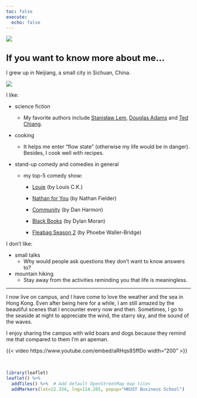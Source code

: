 ```yaml
---
toc: false
execute: 
  echo: false
---
```


::: column-screen
![](images/sealine.JPG)
:::

## <b><font size="+2">If you want to know more about me...</font></b>

I grew up in Neijiang, a small city in Sichuan, China.

::: {layout="[40,60]"}
![](images/marvin.jpg)

::: {#likes}
I like:

-   science fiction

    -   My favorite authors include [Stanisław Lem](https://en.wikipedia.org/wiki/Stanis%C5%82aw_Lem), [Douglas Adams](https://en.wikipedia.org/wiki/Douglas_Adams) and [Ted Chiang](https://en.wikipedia.org/wiki/Ted_Chiang).

-   cooking

    -   It helps me enter "flow state" (otherwise my life would be in danger). Besides, I cook well with recipes.

-   stand-up comedy and comedies in general

    -   my top-5 comedy show:
        -   [Louie](https://en.wikipedia.org/wiki/Louie_(American_TV_series)) (by Louis C.K.)

        -   [Nathan for You](https://en.wikipedia.org/wiki/Nathan_for_You) (by Nathan Fielder)

        -   [Community](https://en.wikipedia.org/wiki/Community_(TV_series)) (by Dan Harmon)

        -   [Black Books](https://en.wikipedia.org/wiki/Black_Books) (by Dylan Moran)

        -   [Fleabag Season 2](https://en.wikipedia.org/wiki/Fleabag) (by Phoebe Waller-Bridge)
:::
:::

::: {#map layout="[55,5,40]" layout-valign="bottom"}
::: {#dislikes}
I don't like:

-   small talks
    -   Why would people ask questions they don't want to know answers to?
-   mountain hiking
    -   Stay away from the activities reminding you that life is meaningless.

------------------------------------------------------------------------

I now live on campus, and I have come to love the weather and the sea in Hong Kong. Even after being here for a while, I am still amazed by the beautiful scenes that I encounter every now and then. Sometimes, I go to the seaside at night to appreciate the wind, the starry sky, and the sound of the waves.


I enjoy sharing the campus with wild boars and dogs because they remind me that compared to them I'm an apeman.

::: center
{{< video https://www.youtube.com/embed/aRHqs8SffDo width="200" >}}
:::
:::

<br>

```r
library(leaflet)
leaflet() %>%
  addTiles() %>%  # Add default OpenStreetMap map tiles
  addMarkers(lat=22.334, lng=114.265, popup="HKUST Business School")
```
:::

